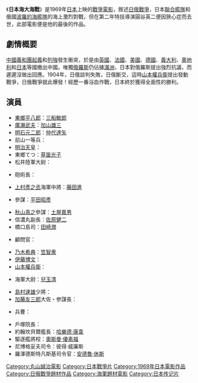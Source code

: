 {{Infobox Film
| name               = 日本海大海戰
| original_name      = 日本海大海戦
| image              = 
| caption            = 
| director           = [[丸山誠治|丸山誠治]]
| producer           = [[田中友幸|田中友幸]] 
| writer             = [[八住利雄|八住利雄]]
| starring           = 
| music              = [[佐藤勝|佐藤勝]]
| narrator           = 
| cinematography     = 
| editing            = 
| production_company = [[東寶電影公司|東寶]]
| distributor        = [[東寶電影公司|東寶]]
| released           = 1969年8月13日
| runtime            = 128分
| country            = {{JPN}}
| language           = 日語
| budget             = 
| gross              = 
| preceded_by        = 
| followed_by        = 
| website            = 
| amg_id             = 
| imdb_id            = 
| cn_name            = 
| hk_name            = 
| tw_name            = 
}}
《'''日本海大海戰'''》是1969年[[日本|日本]]上映的[[戰爭電影|戰爭電影]]，敘述[[日俄戰爭|日俄戰爭]]，日本[[聯合艦隊|聯合艦隊]]和俄國[[波羅的海艦隊|波羅的海艦隊]]的海上激烈對戰，但在第二年特技導演圓谷英二便因狹心症而去世，此部電影便是他的最後的作品。

== 劇情概要 ==
[[中國|中國]][[義和團起義|義和團起義]]和[[列強|列強]]發生衝突，於是由[[英國|英國]]、[[法國|法國]]、[[美國|美國]]、[[德國|德國]]、[[義大利|義大利]]、[[奧地利|奧地利]]和[[日本|日本]]等國撤出中國。唯獨[[俄羅斯|俄羅斯]]仍佔據[[滿洲地區|滿洲]]，日本對俄羅斯提出強烈抗議，而遲遲沒做出回應。1904年，日俄談判失敗，日俄斷交，這時[[山本權兵衛|山本權兵衛]]提出發動戰爭，日俄戰爭就此爆發！經歷一番浴血作戰，日本終於獲得全面性的勝利。

== 演員 ==
*[[東鄉平八郎|東鄉平八郎]]：[[三船敏郎|三船敏郎]]
*[[廣瀨武夫|廣瀨武夫]]：[[加山雄三|加山雄三]]
*[[明石元二郎|明石元二郎]]：[[仲代達矢|仲代達矢]]
*前山一等兵：{{tsl|ja|黒沢年雄|黑澤年男}}
*[[明治天皇|明治天皇]]：{{tsl|ja|松本幸四郎 (9代目)|松本幸四郎}}
*東鄉てつ：[[草笛光子|草笛光子]]
*松井陸軍大尉：{{tsl|ja|久保明}}
*{{tsl|ja|安保清種}}砲術長：{{tsl|ja|佐藤允}}
*[[上村彥之丞|上村彥之丞]]海軍中將：[[藤田進_(日本演員)|藤田進]]
*{{tsl|ja|津野田是重}}參謀：[[平田昭彥|平田昭彥]]
*[[秋山真之|秋山真之]]參謀：[[土屋嘉男|土屋嘉男]]
*信濃丸副長：[[佐原健二|佐原健二]]
*橋口島司：[[田崎潤|田崎潤]]
*{{tsl|ja|九鬼隆一}}顧問官：{{tsl|ja|佐々木孝丸|佐佐木孝丸}}
*[[乃木希典|乃木希典]]：[[笠智衆|笠智衆]]
*[[伊藤博文|伊藤博文]]：{{tsl|ja|柳永二郎}}
*[[山本權兵衛|山本權兵衛]]：{{tsl|ja|辰巳柳太郎}}
*{{tsl|ja|山本信次郎}}海軍大尉：[[兒玉清|兒玉清]]
*[[島村速雄|島村速雄]]少將：{{tsl|ja|稲葉義男|稻葉義男}}
*[[加藤友三郎|加藤友三郎]]大佐・参謀長：{{tsl|ja|加藤武}}
*{{tsl|ja|杉野孫七}}兵曹：{{tsl|ja|小鹿敦}}
*戶塚院長：{{tsl|ja|清水将夫|清水將夫}}
*約翰坎貝爾艦長：[[哈樂德·康韋|哈樂德·康韋]]
*驅逐艦將校：[[奧斯曼·優素福|奧斯曼·優素福]]
*尼博格妥夫司令：彼得·威廉斯
*羅澤德斯特凡斯基司令官：[[安德魯·休斯|安德魯·休斯]]

{{丸山誠治}}
{{DEFAULTSORT:Nihonkai daikaisen}}
[[Category:丸山誠治電影|Category:丸山誠治電影]]
[[Category:日本戰爭片|Category:日本戰爭片]]
[[Category:1969年日本電影作品|Category:1969年日本電影作品]]
[[Category:日俄戰爭題材作品|Category:日俄戰爭題材作品]]
[[Category:海軍題材電影|Category:海軍題材電影]]
[[Category:日本传记片|Category:日本传记片]]